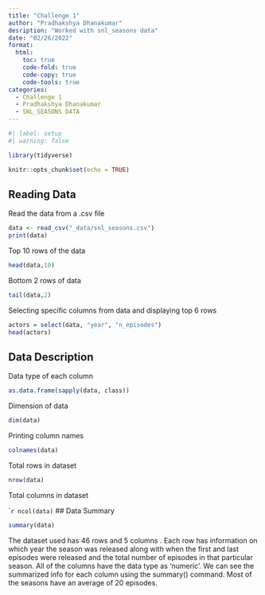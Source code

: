 ```yaml
---
title: "Challenge 1"
author: "Pradhakshya Dhanakumar"
desription: "Worked with snl_seasons data"
date: "02/26/2022"
format:
  html:
    toc: true
    code-fold: true
    code-copy: true
    code-tools: true
categories:
  - Challenge 1
  - Pradhakshya Dhanakumar
  - SNL_SEASONS DATA
---
```


```r
#| label: setup
#| warning: false

library(tidyverse)

knitr::opts_chunk$set(echo = TRUE)
```
## Reading Data
Read the data from a .csv file
```r
data <- read_csv("_data/snl_seasons.csv")
print(data)
```

Top 10 rows of the data
```r
head(data,10)
```
Bottom 2 rows of data
```r
tail(data,2)
```


Selecting specific columns from data and displaying top 6 rows
```r
actors = select(data, "year", "n_episodes")
head(actors)
```

## Data Description
Data type of each column
```r
as.data.frame(sapply(data, class))
```

Dimension of data
```r
dim(data)
````

Printing column names
```r
colnames(data)
```
Total rows in dataset
```r
nrow(data)
```
Total columns in dataset

````r
ncol(data)
```
## Data Summary
```r
summary(data)
```




The dataset used has 46 rows and 5 columns . Each row has information on which year the season was released along with when the first and last episodes were released and the total number of episodes in that particular season. All of the columns have the data type as 'numeric'. We can see the summarized info for each column using the summary() command. Most of the seasons have an average of 20 episodes.

